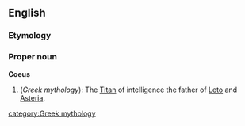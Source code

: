 {{wikipedia}}
==English==
===Etymology===

===Proper noun===
'''Coeus'''
# (''Greek mythology''): The [[Titan]] of intelligence the father of [[Leto]] and [[Asteria]].


[[category:Greek mythology]]